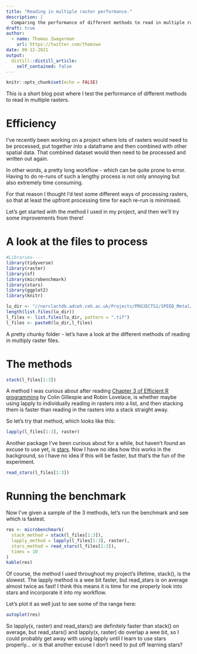 ```yaml
---
title: "Reading in multiple raster performance."
description: |
  Comparing the performance of different methods to read in multiple raster files.
draft: true
author:
  - name: Thomas Zwagerman
    url: https://twitter.com/thomzwa
date: 08-12-2021
output:
  distill::distill_article:
    self_contained: false
---
```



```r
knitr::opts_chunk$set(echo = FALSE)
```

This is a short blog post where I test the performance of different methods to read in multiple rasters.

# Efficiency

I've recently been working on a project where lots of rasters would need to be processed, put together into a dataframe and then combined with other spatial data. That combined dataset would then need to be processed and written out again. 

In other words, a pretty long workflow - which can be quite prone to error. Having to do re-runs of such a lengthy process is not only annoying but also extremely time consuming.

For that reason I thought I'd test some different ways of processing rasters, so that at least the upfront processing time for each re-run is minimised.

Let's get started with the method I used in my project, and then we'll try some improvements from there!

# A look at the files to process

```r
#Libraries----
library(tidyverse)
library(raster)
library(sf)
library(microbenchmark)
library(stars)
library(ggplot2)
library(knitr)

lu_dir <- "//nerclactdb.adceh.ceh.ac.uk/Projects/PROJECTS1/SPEED_Metal/Atmos_inputs/Land_Use/BELUC_outputs/run8/output_agg_1km/"
length(list.files(lu_dir))
l_files <- list.files(lu_dir, pattern = ".tif")
l_files <- paste0(lu_dir,l_files)
```

A pretty chunky folder - let's have a look at the different methods of reading in multiply raster files.

# The methods

```r
stack(l_files[1:3])
```

A method I was curious about after reading [Chapter 3 of Efficient R programming](https://csgillespie.github.io/efficientR/programming.html#the-apply-family) by Colin Gillespie and Robin Lovelace, is whether maybe using lapply to individually reading in rasters into a list, and then stacking them is faster than reading in the rasters into a stack straight away.

So let's try that method, which looks like this:

```r
lapply(l_files[1:3], raster)
```

Another package I've been curious about for a while, but haven't found an excuse to use yet, is [stars](https://r-spatial.github.io/stars/). Now I have no idea how this works in the background, so I have no idea if this will be faster, but that's the fun of the experiment.

```r
read_stars(l_files[1:3])

```

# Running the benchmark
Now I've given a sample of the 3 methods, let's run the benchmark and see which is fastest.

```r
res <- microbenchmark(
  stack_method = stack(l_files[1:3]),
  lapply_method = lapply(l_files[1:3], raster),
  stars_method = read_stars(l_files[1:3]),
  times = 10
)
kable(res)
```

Of course, the method I used throughout my project's lifetime, stack(), is the slowest. The lapply method is a wee bit faster, but read_stars is on average almost twice as fast! I think this means it is time for me properly look into stars and incorporate it into my workflow.

Let's plot it as well just to see some of the range here:

```r
autoplot(res)

```

So lapply(x, raster) and read_stars() are definitely faster than stack() on average, but read_stars() and lapply(x, raster) do overlap a wee bit, so I could probably get away with using lapply until I learn to use stars properly... or is that another excuse I don't need to put off learning stars?

